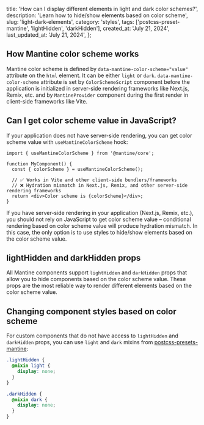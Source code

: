
  title:
    'How can I display different elements in light and dark color schemes?',
  description:
    'Learn how to hide/show elements based on color scheme',
  slug: 'light-dark-elements',
  category: 'styles',
  tags: ['postcss-preset-mantine', 'lightHidden', 'darkHidden'],
  created_at: 'July 21, 2024',
  last_updated_at: 'July 21, 2024',
};


## How Mantine color scheme works

Mantine color scheme is defined by `data-mantine-color-scheme="value"` attribute on the `html` element.
It can be either `light` or `dark`. `data-mantine-color-scheme` attribute is set
by `ColorSchemeScript` component before the application is initialized in server-side
rendering frameworks like Next.js, Remix, etc. and by `MantineProvider` component during the first render in
client-side frameworks like Vite.

## Can I get color scheme value in JavaScript?

If your application does not have server-side rendering, you can get color scheme value
with `useMantineColorScheme` hook:

```tsx
import { useMantineColorScheme } from '@mantine/core';

function MyComponent() {
  const { colorScheme } = useMantineColorScheme();

  // ✅ Works in Vite and other client-side bundlers/frameworks
  // ❌ Hydration mismatch in Next.js, Remix, and other server-side rendering frameworks
  return <div>Color scheme is {colorScheme}</div>;
}
```

If you have server-side rendering in your application (Next.js, Remix, etc.), you should
not rely on JavaScript to get color scheme value – conditional rendering based on color
scheme value will produce hydration mismatch. In this case, the only option is to use
styles to hide/show elements based on the color scheme value.

## lightHidden and darkHidden props

All Mantine components support `lightHidden` and `darkHidden` props that allow you to hide
components based on the color scheme value. These props are the most reliable way to render
different elements based on the color scheme value.

<Demo data={LightDarkHiddenDemo} />

## Changing component styles based on color scheme

For custom components that do not have access to `lightHidden` and `darkHidden` props, you can
use `light` and `dark` mixins from [postcss-presets-mantine](https://mantine.dev/styles/postcss-preset):

```scss
.lightHidden {
  @mixin light {
    display: none;
  }
}

.darkHidden {
  @mixin dark {
    display: none;
  }
}
```
